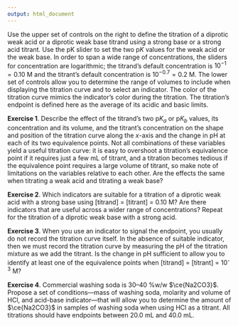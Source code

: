 ```yaml
---
output: html_document
---
```


<!-- The following script makes it possible to use the mhchem -->
<!-- latex package in a .Rmd file and to knit it into an .html file -->
<!-- the font size is scaled to 90% to match text -->

```{=html}
<script type="text/x-mathjax-config">
MathJax.Hub.Config({
  TeX: {
    extensions: ["[Contrib]/mhchem/mhchem.js"]
}
});
MathJax.Hub.Config({ 
        "HTML-CSS": { scale: 90 }, 
        SVG: { linebreaks: { automatic:true } }, 
 });
</script>
```

<!-- text for activity 3 -->

Use the upper set of controls on the right to define the titration of a diprotic weak acid or a diprotic weak base titrand using a strong base or a strong acid titrant. Use the pK slider to set the two p$K$ values for the weak acid or the weak base. In order to span a wide range of concentrations, the sliders for concentration are logarithmic; the titrand's default concentration is $10^{-1} = 0.10 \text{ M}$ and the titrant's default concentration is $10^{-0.7} = 0.2 \text{ M}$. The lower set of controls allow you to determine the range of volumes to include when displaying the titration curve and to select an indicator. The color of the titration curve mimics the indicator's color during the titration. The titration's endpoint is defined here as the average of its acidic and basic limits.

**Exercise 1**. Describe the effect of the titrand's two p$K_a$ or p$K_b$ values, its concentration and its volume, and the titrant's concentration on the shape and position of the titration curve along the *x*-axis and the change in pH at each of its two equivalence points. Not all combinations of these variables yield a useful titration curve: it is easy to overshoot a titration's equivalence point if it requires just a few mL of titrant, and a titration becomes tedious if the equivalence point requires a large volume of titrant, so make note of limitations on the variables relative to each other. Are the effects the same when titrating a weak acid and titrating a weak base?

**Exercise 2**. Which indicators are suitable for a titration of a diprotic weak acid with a strong base using [titrand] = [titrant] = 0.10 M? Are there indicators that are useful across a wider range of concentrations? Repeat for the titration of a diprotic weak base with a strong acid.

**Exercise 3**. When you use an indicator to signal the endpoint, you usually do not record the titration curve itself. In the absence of suitable indicator, then we must record the titration curve by measuring the pH of the titration mixture as we add the titrant. Is the change in pH sufficient to allow you to identify at least one of the equivalence points when [titrand] = [titrant] = 10^-3^ M?

**Exercise 4**. Commercial washing soda is 30--40 %w/w $\ce{Na2CO3}$. Propose a set of conditions---mass of washing soda, molarity and volume of HCl, and acid-base indicator---that will allow you to determine the amount of $\ce{Na2CO3}$ in samples of washing soda when using HCl as a titrant. All titrations should have endpoints between 20.0 mL and 40.0 mL.
